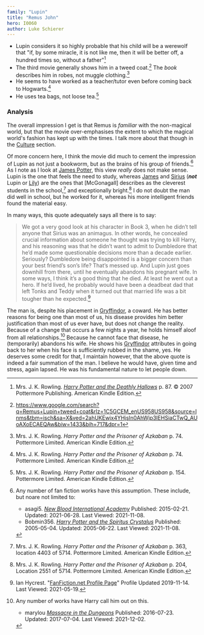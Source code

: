 ```yaml
---
family: "Lupin"
title: "Remus John"
hero: I0060
author: Luke Schierer
---
```


* Lupin considers it so highly probable that his child will be a werewolf that
  "if, by some miracle, it is not like me, then it will be better off, a hundred
  times so, without a father"[^211007-5]
* The third movie generally shows him in a tweed coat.[^211108-2]  The *book*
  describes him in robes, not muggle clothing.[^211108-3]
* He seems to have worked as a teacher/tutor even before coming back to
  Hogwarts.[^211108-4]
* He uses tea bags, not loose tea.[^211108-5]

[^211108-2]: <https://www.google.com/search?q=Remus+Lupin+tweed+coat&rlz=1C5GCEM_enUS958US958&source=lnms&tbm=isch&sa=X&ved=2ahUKEwjx4YHjsIn0AhWjp3IEHSiaCTwQ_AUoAXoECAEQAw&biw=1433&bih=717&dpr=1>

[^211108-5]: Mrs. J. K. Rowling.
    _Harry Potter and the Prisoner of Azkaban_
    p. 154. Pottermore Limited. American Kindle Edition. 

[^211108-4]: Mrs. J. K. Rowling. 
    _Harry Potter and the Prisoner of Azkaban_
    p. 74. Pottermore Limited. American Kindle Edition. 

[^211108-3]: Mrs. J. K. Rowling.
    _Harry Potter and the Prisoner of Azkaban_
    p. 74. Pottermore Limited. American Kindle Edition. 

[^211007-5]: Mrs. J. K. Rowling. 
    _[Harry Potter and the Deathly Hallows](https://www.goodreads.com/book/show/136251.Harry_Potter_and_the_Deathly_Hallows)_
    p. 87. © 2007 Pottermore Publishing. American Kindle Edition.

### Analysis 

The overall impression I get is that Remus is *familiar* with the non-magical
world, but that the movie over-emphasises the extent to which the magical
world's fashion has kept up with the times.  I talk more about that though in
the [Culture] section.  

[Culture]: <../../../culture/>

Of more concern here, I think the movie did much to cement the impression of
Lupin as not just a bookworm, but as the brains of his group of
friends.[^211108-8] As I note as I look at [James Potter][James], this view
*really* does not make sense.  Lupin is the one that feels the need to study,
whereas [James] and [Sirius] (**_not_** Lupin or [Lily]) are the ones that
[McGonagall] describes as the cleverest students in the school,[^211108-6] and
exceptionally bright.[^211108-7]  I do not doubt the man did well in school, but
he worked for it, whereas his more intelligent friends found the material easy. 

[James]: <../../potter/james/>

[Lily]: <../../evans/lily_j/>

[Sirius]: <../../black/sirius_iii/>

In many ways, this quote adequately says all there is to say:

> We got a very good look at his character in Book 3, when he didn’t tell anyone
> that Sirius was an animagus. In other words, he concealed crucial information
> about someone he thought was trying to kill Harry, and his reasoning was that
> he didn’t want to admit to Dumbledore that he’d made some questionable
> decisions more than a decade earlier. Seriously? Dumbledore being disappointed
> is a bigger concern than your best friend’s son’s life? That’s messed up. And
> Lupin just goes downhill from there, until he eventually abandons his pregnant
> wife. In some ways, I think it’s a good thing that he died. At least he went
> out a hero. If he’d lived, he probably would have been a deadbeat dad that
> left Tonks and Teddy when it turned out that married life was a bit tougher
> than he expected.[^20210519-12]

The man is, despite his placement in [Gryffindor], a coward.  He has better
reasons for being one than most of us, his disease provides him better
justification than most of us ever have, but does not change the reality.
Because of a change that occurs a few nights a year, he holds himself aloof from
all relationships.[^211202-3]  Because he cannot face that disease, he
(temporarily) abandons his wife.  He shows his [Gryffindor] attributes in going
back to her when his face is sufficiently rubbed in the shame, yes.  He deserves
some credit for that,  I maintain however, that the above quote is indeed a fair
summation of the man.  I believe he would have, given time and stress, again
lapsed. He was his fundamental nature to let people down.

[Gryffindor]: <../../../hogwarts/gryffindor/>

[^211202-3]: Any number of works have Harry call him out on this. 
    * marylou _[Massacre in the Dungeons](https://www.fanfiction.net/s/12065437)_
    Published: 2016-07-23. Updated: 2017-07-04. Last Viewed: 2021-12-02.

[^20210519-12]: Ian Hycrest. "[FanFiction.net Profile Page](https://www.fanfiction.net/u/12433161/Ian-Hycrest)"
    Profile Updated 2019-11-14. Last Viewed: 2021-05-19. 

[^211108-6]: Mrs. J. K. Rowling.
    _Harry Potter and the Prisoner of Azkaban_
    p. 363, location 4403 of 5714. Pottermore Limited. American Kindle Edition.

[^211108-7]: Mrs. J. K. Rowling.
    _Harry Potter and the Prisoner of Azkaban_
    p. 204, Location 2551 of 5714. Pottermore Limited. American Kindle Edition.

[^211108-8]: Any number of fan fiction works have this assumption.  These
    include, but noare not limited to:
    * asagi5. _[New Blood International Academy](https://www.fanfiction.net/s/11064921)_
      Published: 2015-02-21. Updated: 2021-06-28. Last Viewed: 2021-11-08. 
    * Bobmin356. _[Harry Potter and the Spiritus
      Crystalus](https://www.fanfiction.net/s/2379367)_
      Published: 2005-05-04. Updated: 2005-06-22. Last Viewed: 2021-11-08. 

